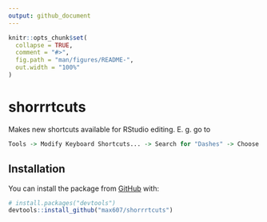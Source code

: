 ```yaml
---
output: github_document
---
```


<!-- README.md is generated from README.Rmd. Please edit that file -->

```r
knitr::opts_chunk$set(
  collapse = TRUE,
  comment = "#>",
  fig.path = "man/figures/README-",
  out.width = "100%"
)
```

# shorrrtcuts

<!-- badges: start -->
<!-- badges: end -->

Makes new shortcuts available for RStudio editing.
E. g. go to
``` r
Tools -> Modify Keyboard Shortcuts... -> Search for "Dashes" -> Choose a shortcut.
```

## Installation

You can install the package from [GitHub](https://github.com/) with:

``` r
# install.packages("devtools")
devtools::install_github("max607/shorrrtcuts")
```
